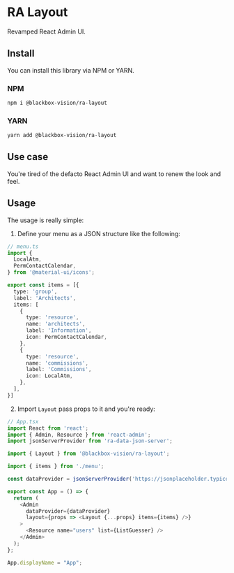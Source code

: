 




<Meta title="UI-UX/RA Layout" component={Layout} />

# RA Layout

Revamped React Admin UI.

## Install

You can install this library via NPM or YARN.

### NPM

```bash
npm i @blackbox-vision/ra-layout
```

### YARN

```bash
yarn add @blackbox-vision/ra-layout
```

## Use case

You're tired of the defacto React Admin UI and want to renew the look and feel. 

## Usage

The usage is really simple:

1. Define your menu as a JSON structure like the following:

```typescript
// menu.ts
import {
  LocalAtm,
  PermContactCalendar,
} from '@material-ui/icons';

export const items = [{
  type: 'group',
  label: 'Architects',
  items: [
    {
      type: 'resource',
      name: 'architects',
      label: 'Information',
      icon: PermContactCalendar,
    },
    {
      type: 'resource',
      name: 'commissions',
      label: 'Commissions',
      icon: LocalAtm,
    },
  ],
}]
```

2. Import `Layout` pass props to it and you're ready:

```typescript
// App.tsx
import React from 'react';
import { Admin, Resource } from 'react-admin';
import jsonServerProvider from 'ra-data-json-server';

import { Layout } from '@blackbox-vision/ra-layout';

import { items } from './menu';

const dataProvider = jsonServerProvider('https://jsonplaceholder.typicode.com');

export const App = () => {
  return (
    <Admin 
      dataProvider={dataProvider}
      layout={props => <Layout {...props} items={items} />}
    >
      <Resource name="users" list={ListGuesser} />
    </Admin>
  );
};

App.displayName = "App";
```

